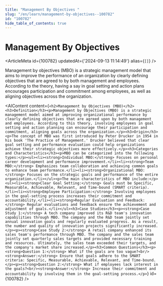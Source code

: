 ```yaml
---
title: "Management By Objectives "
slug: "/en/learn/management-by-objectives--100782"
id: "100782"
hide_table_of_contents: true
---
```



# Management By Objectives 

<ArticleMeta id={100782} updatedAt={'2024-09-13 11:14:49'} alias={`[]`} />
<div className='border-solid border-b border-t-0 my-4 border-[var(--ifm-color-gray-300)]' />

Management by objectives (MBO) is a strategic management model that aims to improve the performance of an organization by clearly defining objectives that are agreed to by both management and employees. According to the theory, having a say in goal setting and action plans encourages participation and commitment among employees, as well as aligning objectives across the organization.

<AIContent content={`<h2>Management by Objectives (MBO)</h2><h3>Definition</h3><p>Management by Objectives (MBO) is a strategic management model aimed at improving organizational performance by clearly defining objectives that are agreed upon by both management and employees. According to this theory, involving employees in goal setting and action planning can encourage their participation and commitment, aligning goals across the organization.</p><h3>Origin</h3><p>The concept of MBO was first introduced by Peter Drucker in 1954 in his book 'The Practice of Management.' Drucker believed that clear goal setting and performance evaluation could help organizations achieve their strategic objectives more effectively.</p><h3>Categories and Characteristics</h3><p>MBO can be categorized into the following types:</p><ul><li><strong>Individual MBO:</strong> Focuses on personal career development and performance improvement.</li><li><strong>Team MBO:</strong> Emphasizes team collaboration and achieving common goals to enhance team performance.</li><li><strong>Organizational MBO:</strong> Focuses on the strategic goals and performance of the entire organization.</li></ul><p>The main characteristics of MBO include:</p><ul><li><strong>Clear Goal Setting:</strong> Goals must be Specific, Measurable, Achievable, Relevant, and Time-bound (SMART criteria).</li><li><strong>Employee Participation:</strong> Involving employees in the goal-setting process increases their commitment and accountability.</li><li><strong>Regular Evaluation and Feedback:</strong> Regular evaluations and feedback ensure the achievement and adjustment of goals.</li></ul><h3>Case Studies</h3><p><strong>Case Study 1:</strong> A tech company improved its R&D team's innovation capabilities through MBO. The company and the R&D team jointly set annual innovation goals and regularly evaluated progress. As a result, the number and quality of innovation projects significantly increased.</p><p><strong>Case Study 2:</strong> A retail company enhanced its sales team's performance through MBO. The company and the sales team jointly set quarterly sales targets and provided necessary training and resources. Ultimately, the sales team exceeded their targets, and the company's market share increased.</p><h3>Common Questions</h3><p><strong>Question 1:</strong> What if the goals are too vague?<br/><strong>Answer:</strong> Ensure that goals adhere to the SMART criteria: Specific, Measurable, Achievable, Relevant, and Time-bound.</p><p><strong>Question 2:</strong> What if employees lack interest in the goals?<br/><strong>Answer:</strong> Increase their commitment and accountability by involving them in the goal-setting process.</p>`} id={100782} />

